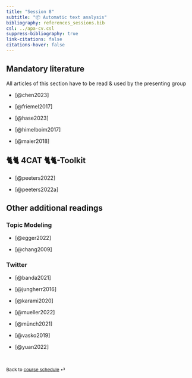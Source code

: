 ```yaml
---
title: "Session 8"
subtitle: "📦 Automatic text analysis"
bibliography: references_sessions.bib
csl: ../apa-cv.csl 
suppress-bibliography: true
link-citations: false
citations-hover: false
---
```


## Mandatory literature

::: {.callout-important appearance="simple"}
All articles of this section have to be read & used by the presenting group
:::

-   [@chen2023]

-   [@friemel2017]

-   [@hase2023]

-   [@himelboim2017]

-   [@maier2018]

## 🐈🐈 4CAT 🐈🐈-Toolkit

-   [@peeters2022]

-   [@peeters2022a]

## Other additional readings

### Topic Modeling

-   [@egger2022]

-   [@chang2009]

### Twitter

-   [@banda2021]

-   [@jungherr2016]

-   [@karami2020]

-   [@mueller2022]

-   [@münch2021]

-   [@vasko2019]

-   [@yuan2022]

<br>

::: {style="font-size: 0.875em;"}
Back to [course schedule](/index.html "Course schedule") ⏎
:::
